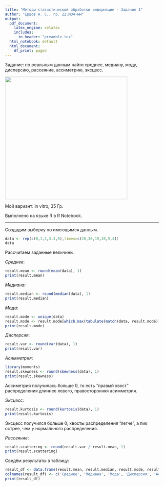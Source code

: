 ```yaml
---
title: "Методы статистической обработки информации - Задание 1"
author: "Ершов А. С., гр. 22.М04-мм"
output:
  pdf_document:
    latex_engine: xelatex
    includes:
      in_header: "preamble.tex"
  html_notebook: default
  html_document:
    df_print: paged
---
```


Задание: по реальным данным найти среднее, медиану, моду, дисперсию, рассеяние, ассиметрию, эксцесс.

![](tasks.png){width="400px"}

Мой вариант: in vitro, 35 Гр.

Выполнено на языке R в R Notebook.

---

Создадим выборку по имеющимся данным.

```r
data <- rep(c(0,1,2,3,4,5),times=c(26,36,19,10,5,4))
data
```

Рассчитаем заданные величины.

*Среднее*:
```r
result.mean <- round(mean(data), 1)
print(result.mean)
```
*Медиана*:
```r
result.median <- round(median(data), 1)
print(result.median)
```
*Мода*:
```r
result.mode <- unique(data)
result.mode <- result.mode[which.max(tabulate(match(data, result.mode)))]
print(result.mode)
```
*Дисперсия*:
```r
result.var <- round(var(data), 1)
print(result.var)
```
*Асимметрия*:
```r
library(moments)
result.skewness <- round(skewness(data), 1)
print(result.skewness)
```
Ассиметрия получилась больше 0, то есть "правый хвост" распределения длиннее левого, правосторонняя асимметрия.

*Эксцесс*:
```r
result.kurtosis <- round(kurtosis(data), 1)
print(result.kurtosis)
```
Эксцесс получился больше 0, хвосты распределения "легче", а пик острее, чем у нормального распределения.

*Рассеяние*:
```r
result.scattering <- round(result.var / result.mean, 1)
print(result.scattering)
```


Сведём результаты в таблицу:
```r
result_df <- data.frame(result.mean, result.median, result.mode, result.var, result.skewness, result.kurtosis, result.scattering)
colnames(result_df) <- c('Среднее', 'Медиана', 'Мода', 'Дисперсия', 'Асимметрия', 'Эксцесс', 'Рассеяние')
print(result_df)
```